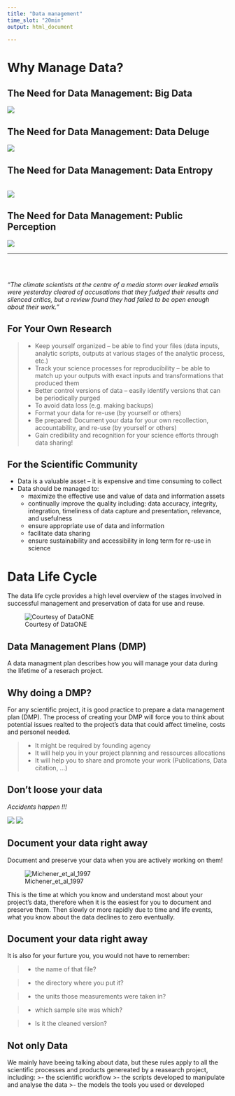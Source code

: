 ```yaml
---
title: "Data management"
time_slot: "20min"
output: html_document

---
```


# Why Manage Data?

## The Need for Data Management: Big Data

![](images/ClimateNews.png)

## The Need for Data Management: Data Deluge

![](images/Deluge.png)

## The Need for Data Management: Data Entropy

<br>
![](images/Entropy.png)

## The Need for Data Management: Public Perception

![](images/ClimateGate.png)

***

<br><br>

*"The climate scientists at the centre of a media storm over leaked emails were yesterday cleared of accusations that they fudged their results and silenced critics, but a review found they had failed to be open enough about their work."*

## For Your Own Research

>- Keep yourself organized – be able to find your files (data inputs, analytic scripts, outputs at various stages of the analytic process, etc.) 
- Track your science processes for reproducibility – be able to match up your outputs with exact inputs and transformations that produced them
- Better control versions of data – easily identify versions that can be periodically purged
- To avoid data loss (e.g. making backups)
- Format your data for re-use (by yourself or others)
- Be prepared: Document your data for your own recollection, accountability, and re-use (by yourself or others) 
- Gain credibility and recognition for your science efforts through data sharing!

## For the Scientific Community

- Data is a valuable asset – it is expensive and time consuming to collect 
- Data should be managed to:
  - maximize the effective use and value of data and information assets
  - continually improve the quality including: data accuracy, integrity, integration, timeliness of data capture and presentation, relevance, and usefulness
  - ensure appropriate use of data and information
  - facilitate data sharing
  - ensure sustainability and accessibility in long term for re-use in science


# Data Life Cycle

The data life cycle provides a high level overview of the stages involved in successful management and preservation of data for use and reuse.

![Courtesy of DataONE](images/DLC.png) 

## Data Management Plans (DMP)

A data managment plan describes how you will manage your data during the lifetime of a reserach project.

## Why doing a DMP?

For any scientific project, it is good practice to prepare a data management plan (DMP). The process of creating your DMP will force you to think about potential issues realted to the project's data that could affect timeline, costs and personel needed.

>- It might be required by founding agency
>- It will help you in your project planning and ressources allocations
>- It will help you to share and promote your work (Publications, Data citation, ...)


## Don't loose your data

*Accidents happen !!!*

![](images/broken-laptop.png) ![](images/screen-keyboard.png)

## Document your data right away

Document and preserve your data when you are actively working on them! 

![Michener_et_al_1997](images/michener97.png)

This is the time at which you know and understand most about your project’s data, therefore when it is the easiest for you to document and preserve them. Then slowly or more rapidly due to time and life events, what you know about the data declines to zero eventually. 

## Document your data right away

It is also for your furture you, you would not have to remember:

>- the name of that file?

>- the directory where you put it?

>- the units those measurements were taken in?

>- which sample site was which?

>- Is it the cleaned version?


## Not only Data

We mainly have beeing talking about data, but these rules apply to all the scientific processes and products genereated by a reasearch project, including:
>- the scientific workflow
>- the scripts developed to manipulate and analyse the data
>- the models the tools you used or developed

